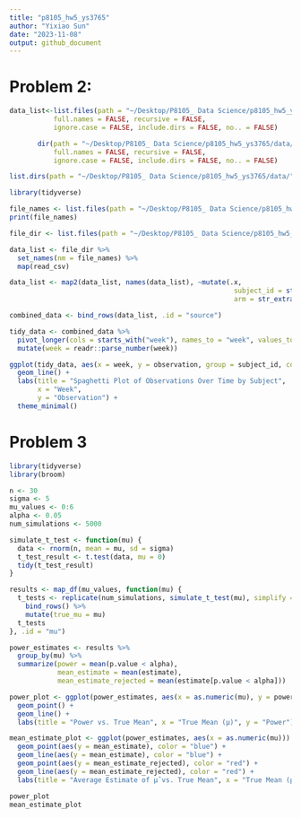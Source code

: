 ```yaml
---
title: "p8105_hw5_ys3765"
author: "Yixiao Sun"
date: "2023-11-08"
output: github_document
---
```


# Problem 2:

```r
data_list<-list.files(path = "~/Desktop/P8105_ Data Science/p8105_hw5_ys3765/data", pattern = NULL, all.files = FALSE,
           full.names = FALSE, recursive = FALSE,
           ignore.case = FALSE, include.dirs = FALSE, no.. = FALSE)

       dir(path = "~/Desktop/P8105_ Data Science/p8105_hw5_ys3765/data/", pattern = NULL, all.files = FALSE,
           full.names = FALSE, recursive = FALSE,
           ignore.case = FALSE, include.dirs = FALSE, no.. = FALSE)

list.dirs(path = "~/Desktop/P8105_ Data Science/p8105_hw5_ys3765/data/", full.names = TRUE, recursive = TRUE)

```

```r
library(tidyverse)

file_names <- list.files(path = "~/Desktop/P8105_ Data Science/p8105_hw5_ys3765/data/", pattern = "\\.csv$", full.names = FALSE)
print(file_names)

file_dir <- list.files(path = "~/Desktop/P8105_ Data Science/p8105_hw5_ys3765/data/", pattern = "\\.csv$", full.names = TRUE)

data_list <- file_dir %>%
  set_names(nm = file_names) %>%
  map(read_csv)

data_list <- map2(data_list, names(data_list), ~mutate(.x, 
                                                        subject_id = str_extract(.y,"(?<=_)[^_]+(?=\\.csv)"),
                                                        arm = str_extract(.y, "[a-z]")))

combined_data <- bind_rows(data_list, .id = "source")

```


```r
tidy_data <- combined_data %>%
  pivot_longer(cols = starts_with("week"), names_to = "week", values_to = "observation") %>%
  mutate(week = readr::parse_number(week))

ggplot(tidy_data, aes(x = week, y = observation, group = subject_id, color = arm)) +
  geom_line() +
  labs(title = "Spaghetti Plot of Observations Over Time by Subject",
       x = "Week",
       y = "Observation") +
  theme_minimal()
```
# Problem 3
```r
library(tidyverse)
library(broom)

n <- 30
sigma <- 5
mu_values <- 0:6
alpha <- 0.05
num_simulations <- 5000

simulate_t_test <- function(mu) {
  data <- rnorm(n, mean = mu, sd = sigma)
  t_test_result <- t.test(data, mu = 0)
  tidy(t_test_result)
}

results <- map_df(mu_values, function(mu) {
  t_tests <- replicate(num_simulations, simulate_t_test(mu), simplify = FALSE) %>%
    bind_rows() %>%
    mutate(true_mu = mu)
  t_tests
}, .id = "mu")

power_estimates <- results %>%
  group_by(mu) %>%
  summarize(power = mean(p.value < alpha),
            mean_estimate = mean(estimate),
            mean_estimate_rejected = mean(estimate[p.value < alpha]))

power_plot <- ggplot(power_estimates, aes(x = as.numeric(mu), y = power)) +
  geom_point() +
  geom_line() +
  labs(title = "Power vs. True Mean", x = "True Mean (μ)", y = "Power")

mean_estimate_plot <- ggplot(power_estimates, aes(x = as.numeric(mu))) +
  geom_point(aes(y = mean_estimate), color = "blue") +
  geom_line(aes(y = mean_estimate), color = "blue") +
  geom_point(aes(y = mean_estimate_rejected), color = "red") +
  geom_line(aes(y = mean_estimate_rejected), color = "red") +
  labs(title = "Average Estimate of μ̂ vs. True Mean", x = "True Mean (μ)", y = "Average Estimate of μ̂")

power_plot
mean_estimate_plot

```
 
 